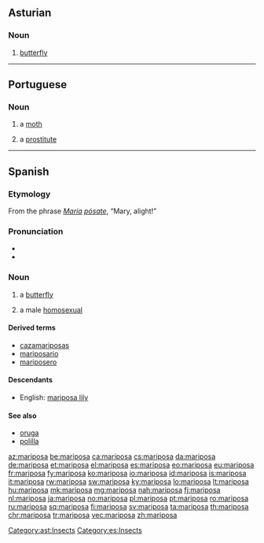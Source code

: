 ==Asturian==

===Noun===
{{ast-noun|f|mariposes}}

# [[butterfly]]

[[Category:ast:Insects]]

----

==Portuguese==

===Noun===
{{pt-noun|f|s}}

# a [[moth]]
# {{context|slang|lang=pt}} a [[prostitute]]

----

==Spanish==

===Etymology===
From the phrase ''[[María]] [[posar|pósa]]te'', “Mary, alight!”

===Pronunciation===
* {{IPA|/mariˈposa/|lang=es}}
* {{hyphenation|ma|ri|po|sa|lang=es}}

===Noun===
{{es-noun|f}}

# a [[butterfly]]
# {{context|slang|lang=es}} a male [[homosexual]]

====Derived terms====
* [[cazamariposas]]
* [[mariposario]]
* [[mariposero]]

====Descendants====
* English: [[mariposa lily]]

====See also====
* [[oruga]] {{g|f}}
* [[polilla]] {{g|f}}

[[Category:es:Insects]]

[[az:mariposa]]
[[be:mariposa]]
[[ca:mariposa]]
[[cs:mariposa]]
[[da:mariposa]]
[[de:mariposa]]
[[et:mariposa]]
[[el:mariposa]]
[[es:mariposa]]
[[eo:mariposa]]
[[eu:mariposa]]
[[fr:mariposa]]
[[fy:mariposa]]
[[ko:mariposa]]
[[io:mariposa]]
[[id:mariposa]]
[[is:mariposa]]
[[it:mariposa]]
[[rw:mariposa]]
[[sw:mariposa]]
[[ky:mariposa]]
[[lo:mariposa]]
[[lt:mariposa]]
[[hu:mariposa]]
[[mk:mariposa]]
[[mg:mariposa]]
[[nah:mariposa]]
[[fj:mariposa]]
[[nl:mariposa]]
[[ja:mariposa]]
[[no:mariposa]]
[[pl:mariposa]]
[[pt:mariposa]]
[[ro:mariposa]]
[[ru:mariposa]]
[[sq:mariposa]]
[[fi:mariposa]]
[[sv:mariposa]]
[[ta:mariposa]]
[[th:mariposa]]
[[chr:mariposa]]
[[tr:mariposa]]
[[vec:mariposa]]
[[zh:mariposa]]